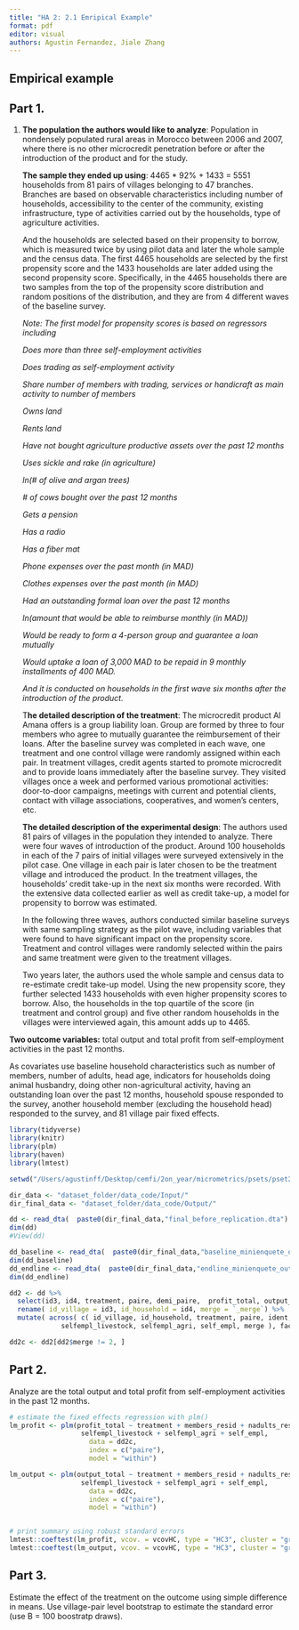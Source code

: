 ```yaml
---
title: "HA 2: 2.1 Emripical Example"
format: pdf
editor: visual
authors: Agustin Fernandez, Jiale Zhang
---
```


## Empirical example

## Part 1.

1.  **The population the authors would like to analyze**: Population in nondensely populated rural areas in Morocco between 2006 and 2007, where there is no other microcredit penetration before or after the introduction of the product and for the study.

    **The sample they ended up using**: 4465 \* 92% + 1433 = 5551 households from 81 pairs of villages belonging to 47 branches. Branches are based on observable characteristics including number of households, accessibility to the center of the community, existing infrastructure, type of activities carried out by the households, type of agriculture activities.

    And the households are selected based on their propensity to borrow, which is measured twice by using pilot data and later the whole sample and the census data. The first 4465 households are selected by the first propensity score and the 1433 households are later added using the second propensity score. Specifically, in the 4465 households there are two samples from the top of the propensity score distribution and random positions of the distribution, and they are from 4 different waves of the baseline survey.

    *Note: The first model for propensity scores is based on regressors including*

    *Does more than three self-employment activities*

    *Does trading as self-employment activity*

    *Share number of members with trading, services or handicraft as main activity to number of members*

    *Owns land*

    *Rents land*

    *Have not bought agriculture productive assets over the past 12 months*

    *Uses sickle and rake (in agriculture)*

    *ln(# of olive and argan trees)*

    *\# of cows bought over the past 12 months*

    *Gets a pension*

    *Has a radio*

    *Has a fiber mat*

    *Phone expenses over the past month (in MAD)*

    *Clothes expenses over the past month (in MAD)*

    *Had an outstanding formal loan over the past 12 months*

    *ln(amount that would be able to reimburse monthly (in MAD))*

    *Would be ready to form a 4-person group and guarantee a loan mutually*

    *Would uptake a loan of 3,000 MAD to be repaid in 9 monthly installments of 400 MAD.*

    *And it is conducted on households in the first wave six months after the introduction of the product.*

    T**he detailed description of the treatment**: The microcredit product Al Amana offers is a group liability loan. Group are formed by three to four members who agree to mutually guarantee the reimbursement of their loans. After the baseline survey was completed in each wave, one treatment and one control village were randomly assigned within each pair. In treatment villages, credit agents started to promote microcredit and to provide loans immediately after the baseline survey. They visited villages once a week and performed various promotional activities: door-to-door campaigns, meetings with current and potential clients, contact with village associations, cooperatives, and women's centers, etc.

    **The detailed description of the experimental design**: The authors used 81 pairs of villages in the population they intended to analyze. There were four waves of introduction of the product. Around 100 households in each of the 7 pairs of initial villages were surveyed extensively in the pilot case. One village in each pair is later chosen to be the treatment village and introduced the product. In the treatment villages, the households' credit take-up in the next six months were recorded. With the extensive data collected earlier as well as credit take-up, a model for propensity to borrow was estimated.

    In the following three waves, authors conducted similar baseline surveys with same sampling strategy as the pilot wave, including variables that were found to have significant impact on the propensity score. Treatment and control villages were randomly selected within the pairs and same treatment were given to the treatment villages.

    Two years later, the authors used the whole sample and census data to re-estimate credit take-up model. Using the new propensity score, they further selected 1433 households with even higher propensity scores to borrow. Also, the households in the top quartile of the score (in treatment and control group) and five other random households in the villages were interviewed again, this amount adds up to 4465.

**Two outcome variables:** total output and total profit from self-employment activities in the past 12 months.

As covariates use baseline household characteristics such as number of members, number of adults, head age, indicators for households doing animal husbandry, doing other non-agricultural activity, having an outstanding loan over the past 12 months, household spouse responded to the survey, another household member (excluding the household head) responded to the survey, and 81 village pair fixed effects.

```r
library(tidyverse)
library(knitr)
library(plm)
library(haven)
library(lmtest)
```

```r
setwd("/Users/agustinff/Desktop/cemfi/2on_year/micrometrics/psets/pset2/practice")

dir_data <- "dataset_folder/data_code/Input/"
dir_final_data <- "dataset_folder/data_code/Output/"

dd <- read_dta(  paste0(dir_final_data,"final_before_replication.dta") )
dim(dd)
#View(dd)

dd_baseline <- read_dta(  paste0(dir_final_data,"baseline_minienquete_outcomes.dta") )
dim(dd_baseline)
dd_endline <- read_dta(  paste0(dir_final_data,"endline_minienquete_outcomes.dta") )
dim(dd_endline)
```

```r


dd2 <- dd %>% 
  select(id3, id4, treatment, paire, demi_paire,  profit_total, output_total, client, loansamt_total, members_resid, nadults_resid, weightproba, ident, selfempl_livestock, selfempl_agri, self_empl, `_merge`, head_age, head_male) %>% 
  rename( id_village = id3, id_household = id4, merge = `_merge`) %>% 
  mutate( across( c( id_village, id_household, treatment, paire, ident, 
             selfempl_livestock, selfempl_agri, self_empl, merge ), factor) )

dd2c <- dd2[dd2$merge != 2, ]

```

## Part 2.

Analyze are the total output and total profit from self-employment activities in the past 12 months.

```r

# estimate the fixed effects regression with plm()
lm_profit <- plm(profit_total ~ treatment + members_resid + nadults_resid + 
                  selfempl_livestock + selfempl_agri + self_empl, 
                    data = dd2c,
                    index = c("paire"), 
                    model = "within")

lm_output <- plm(output_total ~ treatment + members_resid + nadults_resid + 
                  selfempl_livestock + selfempl_agri + self_empl, 
                    data = dd2c,
                    index = c("paire"), 
                    model = "within")


# print summary using robust standard errors
lmtest::coeftest(lm_profit, vcov. = vcovHC, type = "HC3", cluster = "group")
lmtest::coeftest(lm_output, vcov. = vcovHC, type = "HC3", cluster = "group")

```

## Part 3.

Estimate the effect of the treatment on the outcome using simple difference in means. Use village-pair level bootstrap to estimate the standard error (use B = 100 boostratp draws).
